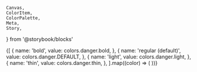     Canvas,
    ColorItem,
    ColorPalette,
    Meta,
    Story,
} from '@storybook/blocks'


<Meta title="Foundation/Colors/Danger" />

<ColorPalette>
    {[
        {
            name: 'bold',
            value: colors.danger.bold,
        },
        {
            name: 'regular (default)',
            value: colors.danger.DEFAULT,
        },
        {
            name: 'light',
            value: colors.danger.light,
        },
        {
            name: 'thin',
            value: colors.danger.thin,
        },
    ].map((color) => (
        <ColorItem
            key={color.name}
            title={color.name}
            colors={{ [color.name]: color.value }}
        />
    ))}
</ColorPalette>
